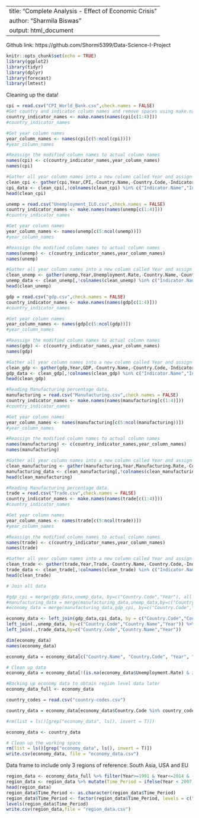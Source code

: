 
---
title: "Complete Analysis - Effect of Economic Crisis"
author: "Sharmila Biswas"
output: html_document
---

Github link: https://github.com/Shormi5399/Data-Science-I-Project

```r
knitr::opts_chunk$set(echo = TRUE)
library(ggplot2)
library(tidyr)
library(dplyr)
library(forecast)
library(lmtest)
```

Cleaning up the data!

```r
cpi = read.csv("CPI_World_Bank.csv",check.names = FALSE)
#Get country and indicator column names and remove spaces using make.names
country_indicator_names <- make.names(names(cpi[c(1:4)])) 
#country_indicator_names

#Get year column names
year_column_names <- names(cpi[c(5:ncol(cpi))])
#year_column_names

#Reassign the modified column names to actual column names
names(cpi) <- c(country_indicator_names,year_column_names)
names(cpi)

#Gather all year column names into a new column called Year and assign its values to a column called CPI
clean_cpi <- gather(cpi,Year,CPI,-Country.Name,-Country.Code,-Indicator.Name,-Indicator.Code)
cpi_data <- clean_cpi[,!colnames(clean_cpi) %in% c("Indicator.Name","Indicator.Code")]
head(clean_cpi)

unemp = read.csv("Unemployment_ILO.csv",check.names = FALSE)
country_indicator_names <- make.names(names(unemp[c(1:4)])) 
#country_indicator_names

#Get year column names
year_column_names <- names(unemp[c(5:ncol(unemp))])
#year_column_names

#Reassign the modified column names to actual column names
names(unemp) <- c(country_indicator_names,year_column_names)
names(unemp)

#Gather all year column names into a new column called Year and assign its values to a column called unemp
clean_unemp <- gather(unemp,Year,Unemployment.Rate,-Country.Name,-Country.Code,-Indicator.Name,-Indicator.Code)
unemp_data <- clean_unemp[,!colnames(clean_unemp) %in% c("Indicator.Name","Indicator.Code")]
head(clean_unemp)

gdp = read.csv("gdp.csv",check.names = FALSE)
country_indicator_names <- make.names(names(gdp[c(1:4)])) 
#country_indicator_names

#Get year column names
year_column_names <- names(gdp[c(5:ncol(gdp))])
#year_column_names

#Reassign the modified column names to actual column names
names(gdp) <- c(country_indicator_names,year_column_names)
names(gdp)

#Gather all year column names into a new column called Year and assign its values to a column called gdp
clean_gdp <- gather(gdp,Year,GDP,-Country.Name,-Country.Code,-Indicator.Name,-Indicator.Code)
gdp_data <- clean_gdp[,!colnames(clean_gdp) %in% c("Indicator.Name","Indicator.Code")]
head(clean_gdp)

#Reading Manufacturing percentage data.
manufacturing = read.csv("Manufacturing.csv",check.names = FALSE)
country_indicator_names <- make.names(names(manufacturing[c(1:4)])) 
#country_indicator_names

#Get year column names
year_column_names <- names(manufacturing[c(5:ncol(manufacturing))])
#year_column_names

#Reassign the modified column names to actual column names
names(manufacturing) <- c(country_indicator_names,year_column_names)
names(manufacturing)

#Gather all year column names into a new column called Year and assign its values to a column called gdp
clean_manufacturing <- gather(manufacturing,Year,Manufacturing.Rate,-Country.Name,-Country.Code,-Indicator.Name,-Indicator.Code)
manufacturing_data <- clean_manufacturing[,!colnames(clean_manufacturing) %in% c("Indicator.Name","Indicator.Code")]
head(clean_manufacturing)

#Reading Manufacturing percentage data.
trade = read.csv("Trade.csv",check.names = FALSE)
country_indicator_names <- make.names(names(trade[c(1:4)])) 
#country_indicator_names

#Get year column names
year_column_names <- names(trade[c(5:ncol(trade))])
#year_column_names

#Reassign the modified column names to actual column names
names(trade) <- c(country_indicator_names,year_column_names)
names(trade)

#Gather all year column names into a new column called Year and assign its values to a column called gdp
clean_trade <- gather(trade,Year,Trade,-Country.Name,-Country.Code,-Indicator.Name,-Indicator.Code)
trade_data <- clean_trade[,!colnames(clean_trade) %in% c("Indicator.Name","Indicator.Code")]
head(clean_trade)
```

```r
# Join all data

#gdp_cpi = merge(gdp_data,unemp_data, by=c("Country.Code","Year"), all = T) # NA's match
#manufacturing_data = merge(manufacturing_data,unemp_data,by=c("Country.Code","Year"), all = T) # NA's match
#economy_data = merge(manufacturing_data,gdp_cpi, by=c("Country.Code","Year"), all = T) # NA's match

economy_data <- left_join(gdp_data,cpi_data, by = c("Country.Code","Country.Name","Year"))%>%        left_join(.,manufacturing_data,by=c("Country.Code","Country.Name","Year")) %>% 
left_join(.,unemp_data, by=c("Country.Code","Country.Name","Year")) %>%
left_join(.,trade_data,by=c("Country.Code","Country.Name","Year"))

dim(economy_data)
names(economy_data)
```


```r
economy_data = economy_data[c("Country.Name", "Country.Code", "Year", "GDP", "Unemployment.Rate", "CPI","Manufacturing.Rate","Trade")]

# Clean up data
economy_data = economy_data[!(is.na(economy_data$Unemployment.Rate) & is.na(economy_data$CPI) & is.na(economy_data$GDP) & is.na(economy_data$Manufacturing.Rate) & is.na(economy_data$Trade)),]

#Backing up economy data to obtain region level data later
economy_data_full <- economy_data

country_codes = read.csv("country-codes.csv")

country_data = economy_data[economy_data$Country.Code %in% country_codes$ISO3166.1.Alpha.3,]

#rm(list = ls()[grep("economy_data", ls(), invert = T)])

economy_data <- country_data 

# Clean up the working space
rm(list = ls()[grep("economy_data", ls(), invert = T)])
write.csv(economy_data, file = "economy_data.csv")
```

Data frame to include only 3 regions of reference: South Asia, USA and EU

```r
region_data <- economy_data_full %>% filter(Year>=1991 & Year<=2014 & (Country.Code == 'SAS' | Country.Code == 'NAC' | Country.Code == 'EUU'))
region_data <- region_data %>% mutate(Time_Period = ifelse(Year < 2007,"Before Crisis","After Crisis"))
head(region_data)
region_data$Time_Period <- as.character(region_data$Time_Period)
region_data$Time_Period <- factor(region_data$Time_Period, levels = c("Before Crisis", "After Crisis"))
levels(region_data$Time_Period)
write.csv(region_data,file = "region_data.csv")
```
